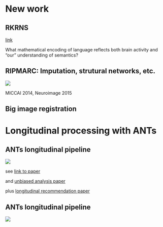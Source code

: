 # New work

## RKRNS

[link](stnava.github.io/RKRNS)

What mathematical encoding of language reflects both brain activity and 
"our" understanding of semantics?

## RIPMARC: Imputation, strutural networks, etc.

![](figures/ripmmarc_inter.png)

MICCAI 2014, Neuroimage 2015

## Big image registration

# Longitudinal processing with ANTs

## ANTs longitudinal pipeline

![](longitudinal/figures/longpipe.png)

see [link to paper](http://link.springer.com/chapter/10.1007/978-3-642-15705-9_40) 

and [unbiased analysis paper](http://www.ncbi.nlm.nih.gov/pubmed/20005963)

plus [longitudinal recommendation paper](http://www.ncbi.nlm.nih.gov/pmc/articles/PMC3581852/)

## ANTs longitudinal pipeline

![](longitudinal/figures/longpipeex.png)

